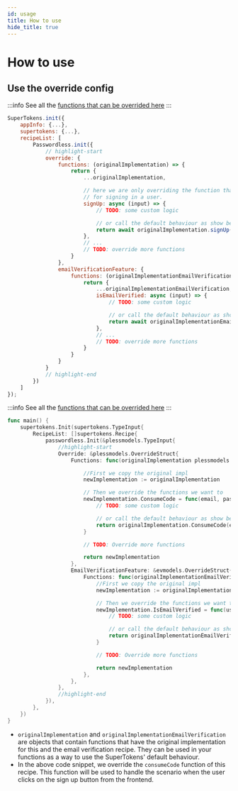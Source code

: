 ```yaml
---
id: usage
title: How to use
hide_title: true
---
```




# How to use

## Use the override config

<BackendSDKTabs>
<TabItem value="nodejs">

:::info
See all the [functions that can be overrided here](/docs/nodejs/passwordless/override/functions)
:::

```jsx
SuperTokens.init({
    appInfo: {...},
    supertokens: {...},
    recipeList: [
        Passwordless.init({
            // highlight-start
            override: {
                functions: (originalImplementation) => {
                    return {
                        ...originalImplementation,

                        // here we are only overriding the function that's responsible
                        // for signing in a user.
                        signUp: async (input) => {
                            // TODO: some custom logic

                            // or call the default behaviour as show below
                            return await originalImplementation.signUp(input);
                        },
                        // ...
                        // TODO: override more functions
                    }
                },
                emailVerificationFeature: {
                    functions: (originalImplementationEmailVerification) => {
                        return {
                            ...originalImplementationEmailVerification,
                            isEmailVerified: async (input) => {
                                // TODO: some custom logic

                                // or call the default behaviour as show below
                                return await originalImplementationEmailVerification.isEmailVerified(input);
                            },
                            // ...
                            // TODO: override more functions
                        }
                    }
                }
            }
            // highlight-end
        })
    ]
});
```
</TabItem>
<TabItem value="go">

:::info
See all the [functions that can be overrided here](/docs/golang/passwordless/override/functions)
:::

```go
func main() {
	supertokens.Init(supertokens.TypeInput{
		RecipeList: []supertokens.Recipe{
			passwordless.Init(&plessmodels.TypeInput{
				//highlight-start
				Override: &plessmodels.OverrideStruct{
					Functions: func(originalImplementation plessmodels.RecipeInterface) plessmodels.RecipeInterface {

						//First we copy the original impl
						newImplementation := originalImplementation

						// Then we override the functions we want to
						newImplementation.ConsumeCode = func(email, password string) (plessmodels.ConsumeCodeResponse, error) {
							// TODO: some custom logic

							// or call the default behaviour as show below
							return originalImplementation.ConsumeCode(email, password)
						}

						// TODO: Override more functions

						return newImplementation
					},
					EmailVerificationFeature: &evmodels.OverrideStruct{
						Functions: func(originalImplementationEmailVerification evmodels.RecipeInterface) evmodels.RecipeInterface {
							//First we copy the original impl
							newImplementation := originalImplementationEmailVerification

							// Then we override the functions we want to
							newImplementation.IsEmailVerified = func(userID, email string) (bool, error) {
								// TODO: some custom logic

								// or call the default behaviour as show below
								return originalImplementationEmailVerification.IsEmailVerified(userID, email)
							}

							// TODO: Override more functions

							return newImplementation
						},
					},
				},
				//highlight-end
			}),
		},
	})
}

```
</TabItem>
</BackendSDKTabs>

- `originalImplementation` and `originalImplementationEmailVerification` are objects that contain functions that have the original implementation for this and the email verification recipe. They can be used in your functions as a way to use the SuperTokens' default behaviour.
- In the above code snippet, we override the `consumeCode` function of this recipe. This function will be used to handle the scenario when the user clicks on the sign up button from the frontend.
